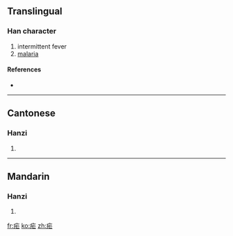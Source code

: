 {{also|瘧}}
==Translingual==

===Han character===
{{Han char|rn=104|rad=疒|as=03|sn=8|four=|canj=大尸一 (KSM)}}

# intermittent fever
# [[malaria]]

====References====
* {{Han ref|kx=0769.221|hdz=42660.030|uh=759F|ud=30111}}

----

==Cantonese==

===Hanzi===
{{yue-hanzi|jyut=|y=yeuk6|tra=瘧}}

# {{defn|Cantonese|sort=疒03}}

----

==Mandarin==

===Hanzi===
{{cmn-hanzi|tra=瘧|pin=[[nüè]] ([[nüe4]]), [[yào]] ([[yao4]])|wg=nüeh<sup>4</sup>, yao<sup>4</sup>}}

# {{defn|Mandarin|sort=疒03}}

[[fr:疟]]
[[ko:疟]]
[[zh:疟]]